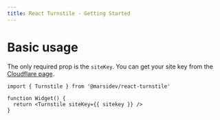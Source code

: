 ```yaml
---
title: React Turnstile - Getting Started
---
```


# Basic usage

The only required prop is the `siteKey`. You can get your site key from the [Cloudflare page](https://developers.cloudflare.com/turnstile/get-started/).

```tsx
import { Turnstile } from '@marsidev/react-turnstile'

function Widget() {
  return <Turnstile siteKey={{ sitekey }} />
}
```

